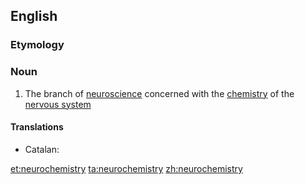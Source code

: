 ==English==
{{wikipedia}}

===Etymology===
{{prefix|neuro|chemistry|lang=en}}

===Noun===
{{en-noun|-|neurochemistries}}

# {{context|biochemistry|lang=en}} The branch of [[neuroscience]] concerned with the [[chemistry]] of the [[nervous system]]

====Translations====
{{trans-top|branch of neuroscience}}
* Catalan: {{t|ca|neuroquímica|f}}
{{trans-mid}}
{{trans-bottom}}

[[et:neurochemistry]]
[[ta:neurochemistry]]
[[zh:neurochemistry]]